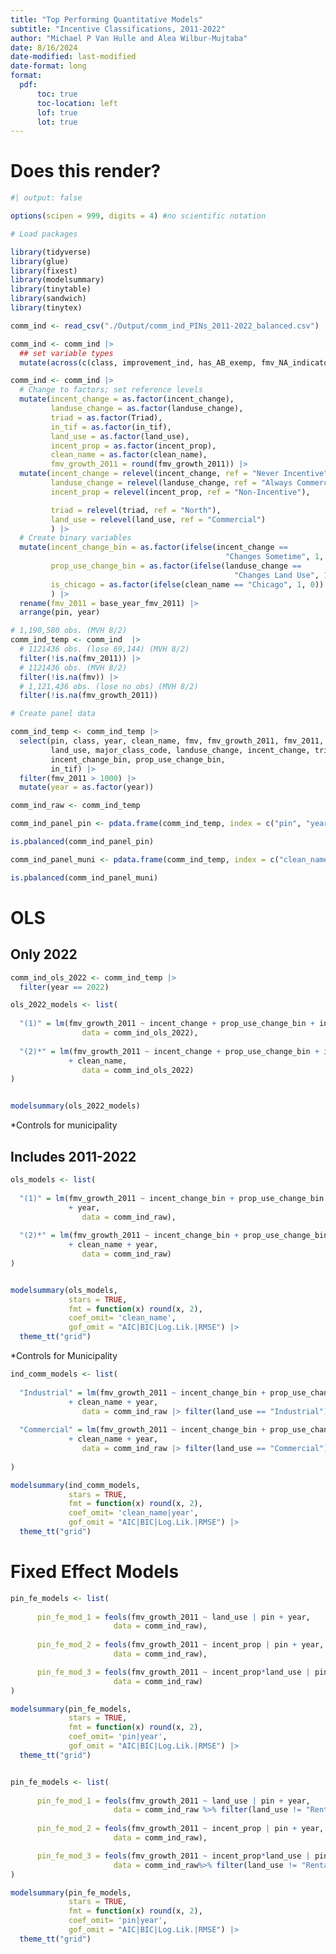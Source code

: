 ```yaml
---
title: "Top Performing Quantitative Models"
subtitle: "Incentive Classifications, 2011-2022"
author: "Michael P Van Hulle and Alea Wilbur-Mujtaba"
date: 8/16/2024
date-modified: last-modified
date-format: long
format: 
  pdf:
      toc: true
      toc-location: left
      lof: true
      lot: true
---
```


# Does this render?

```r
#| output: false

options(scipen = 999, digits = 4) #no scientific notation

# Load packages

library(tidyverse)
library(glue)
library(fixest)
library(modelsummary)
library(tinytable)
library(sandwich)
library(tinytex)

comm_ind <- read_csv("./Output/comm_ind_PINs_2011-2022_balanced.csv") 

comm_ind <- comm_ind |>
  ## set variable types 
  mutate(across(c(class, improvement_ind, has_AB_exemp, fmv_NA_indicator, in_tif), as.character))

comm_ind <- comm_ind |>
  # Change to factors; set reference levels
  mutate(incent_change = as.factor(incent_change),
         landuse_change = as.factor(landuse_change),
         triad = as.factor(Triad),
         in_tif = as.factor(in_tif),
         land_use = as.factor(land_use),
         incent_prop = as.factor(incent_prop),
         clean_name = as.factor(clean_name),
         fmv_growth_2011 = round(fmv_growth_2011)) |>
  mutate(incent_change = relevel(incent_change, ref = "Never Incentive"),
         landuse_change = relevel(landuse_change, ref = "Always Commercial"),
         incent_prop = relevel(incent_prop, ref = "Non-Incentive"),

         triad = relevel(triad, ref = "North"),
         land_use = relevel(land_use, ref = "Commercial")
         ) |>
  # Create binary variables
  mutate(incent_change_bin = as.factor(ifelse(incent_change == 
                                                "Changes Sometime", 1, 0)),
         prop_use_change_bin = as.factor(ifelse(landuse_change == 
                                                  "Changes Land Use", 1, 0)),
         is_chicago = as.factor(ifelse(clean_name == "Chicago", 1, 0))
         ) |>
  rename(fmv_2011 = base_year_fmv_2011) |>
  arrange(pin, year)

# 1,190,580 obs. (MVH 8/2) 
comm_ind_temp <- comm_ind  |>
  # 1121436 obs. (lose 69,144) (MVH 8/2)
  filter(!is.na(fmv_2011)) |>
  # 1121436 obs. (MVH 8/2)
  filter(!is.na(fmv)) |>
  # 1,121,436 obs. (lose no obs) (MVH 8/2)
  filter(!is.na(fmv_growth_2011))

# Create panel data

comm_ind_temp <- comm_ind_temp |> 
  select(pin, class, year, clean_name, fmv, fmv_growth_2011, fmv_2011, incent_prop, 
         land_use, major_class_code, landuse_change, incent_change, triad, 
         incent_change_bin, prop_use_change_bin,
         in_tif) |>
  filter(fmv_2011 > 1000) |>
  mutate(year = as.factor(year))

comm_ind_raw <- comm_ind_temp

comm_ind_panel_pin <- pdata.frame(comm_ind_temp, index = c("pin", "year"))

is.pbalanced(comm_ind_panel_pin)

comm_ind_panel_muni <- pdata.frame(comm_ind_temp, index = c("clean_name", "year"))

is.pbalanced(comm_ind_panel_muni)

```

# OLS

## Only 2022

```r

comm_ind_ols_2022 <- comm_ind_temp |>
  filter(year == 2022)

ols_2022_models <- list(
  
  "(1)" = lm(fmv_growth_2011 ~ incent_change + prop_use_change_bin + incent_change*prop_use_change_bin,
                data = comm_ind_ols_2022),
  
  "(2)*" = lm(fmv_growth_2011 ~ incent_change + prop_use_change_bin + incent_change*prop_use_change_bin
             + clean_name,
                data = comm_ind_ols_2022)
)


modelsummary(ols_2022_models)


```
*Controls for municipality

## Includes 2011-2022

```r

ols_models <- list(
  
  "(1)" = lm(fmv_growth_2011 ~ incent_change_bin + prop_use_change_bin + incent_change_bin*prop_use_change_bin
             + year,
                data = comm_ind_raw),
  
  "(2)*" = lm(fmv_growth_2011 ~ incent_change_bin + prop_use_change_bin + incent_change_bin*prop_use_change_bin
             + clean_name + year,
                data = comm_ind_raw)
)


modelsummary(ols_models,
             stars = TRUE,
             fmt = function(x) round(x, 2),
             coef_omit= 'clean_name',
             gof_omit = "AIC|BIC|Log.Lik.|RMSE") |>
  theme_tt("grid")

```
*Controls for Municipality

```r

ind_comm_models <- list(
  
  "Industrial" = lm(fmv_growth_2011 ~ incent_change_bin + prop_use_change_bin + incent_change_bin*prop_use_change_bin
             + clean_name + year,
                data = comm_ind_raw |> filter(land_use == "Industrial")),
  
  "Commercial" = lm(fmv_growth_2011 ~ incent_change_bin + prop_use_change_bin + incent_change_bin*prop_use_change_bin
             + clean_name + year,
                data = comm_ind_raw |> filter(land_use == "Commercial"))
  
)

modelsummary(ind_comm_models,
             stars = TRUE,
             fmt = function(x) round(x, 2),
             coef_omit= 'clean_name|year',
             gof_omit = "AIC|BIC|Log.Lik.|RMSE") |>
  theme_tt("grid")

```

# Fixed Effect Models

```r

pin_fe_models <- list(
  
      pin_fe_mod_1 = feols(fmv_growth_2011 ~ land_use | pin + year,
                       data = comm_ind_raw),
  
      pin_fe_mod_2 = feols(fmv_growth_2011 ~ incent_prop | pin + year,
                       data = comm_ind_raw),

      pin_fe_mod_3 = feols(fmv_growth_2011 ~ incent_prop*land_use | pin + year,
                       data = comm_ind_raw)
)

modelsummary(pin_fe_models,
             stars = TRUE,
             fmt = function(x) round(x, 2),
             coef_omit= 'pin|year',
             gof_omit = "AIC|BIC|Log.Lik.|RMSE") |>
  theme_tt("grid")


pin_fe_models <- list(
  
      pin_fe_mod_1 = feols(fmv_growth_2011 ~ land_use | pin + year,
                       data = comm_ind_raw %>% filter(land_use != "Rental")),
  
      pin_fe_mod_2 = feols(fmv_growth_2011 ~ incent_prop | pin + year,
                       data = comm_ind_raw),

      pin_fe_mod_3 = feols(fmv_growth_2011 ~ incent_prop*land_use | pin + year,
                       data = comm_ind_raw%>% filter(land_use != "Rental"))
)

modelsummary(pin_fe_models,
             stars = TRUE,
             fmt = function(x) round(x, 2),
             coef_omit= 'pin|year',
             gof_omit = "AIC|BIC|Log.Lik.|RMSE") |>
  theme_tt("grid")

```